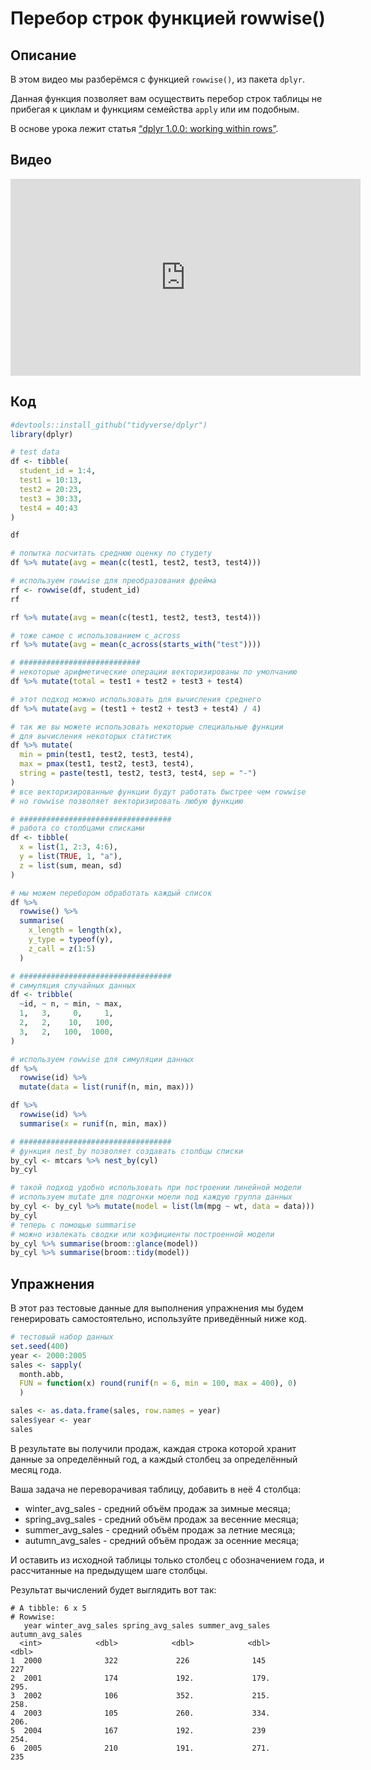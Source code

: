 # Перебор строк функцией rowwise()

## Описание
В этом видео мы разберёмся с функцией `rowwise()`, из пакета `dplyr`.

Данная функция позволяет вам осуществить перебор строк таблицы не прибегая к циклам и функциям семейства `apply` или им подобным.

В основе урока лежит статья ["dplyr 1.0.0: working within rows"](https://www.tidyverse.org/blog/2020/04/dplyr-1-0-0-rowwise/).

## Видео
<iframe width="560" height="315" src="https://www.youtube.com/embed/b23WR3vEGJc?enablejsapi=1" title="YouTube video player" frameborder="0" allow="accelerometer; autoplay; clipboard-write; encrypted-media; gyroscope; picture-in-picture" allowfullscreen></iframe>

## Код
```r
#devtools::install_github("tidyverse/dplyr")
library(dplyr)

# test data
df <- tibble(
  student_id = 1:4, 
  test1 = 10:13, 
  test2 = 20:23, 
  test3 = 30:33, 
  test4 = 40:43
)

df

# попытка посчитать среднюю оценку по студету
df %>% mutate(avg = mean(c(test1, test2, test3, test4)))

# используем rowwise для преобразования фрейма
rf <- rowwise(df, student_id)
rf

rf %>% mutate(avg = mean(c(test1, test2, test3, test4)))

# тоже самое с использованием c_across
rf %>% mutate(avg = mean(c_across(starts_with("test"))))

# ###########################
# некоторые арифметические операции векторизированы по умолчанию
df %>% mutate(total = test1 + test2 + test3 + test4)

# этот подход можно использовать для вычисления среднего
df %>% mutate(avg = (test1 + test2 + test3 + test4) / 4)

# так же вы можете использовать некоторые специальные функции
# для вычисления некоторых статистик
df %>% mutate(
  min = pmin(test1, test2, test3, test4), 
  max = pmax(test1, test2, test3, test4), 
  string = paste(test1, test2, test3, test4, sep = "-")
)
# все векторизированные функции будут работать быстрее чем rowwise
# но rowwise позволяет векторизировать любую функцию

# ##################################
# работа со столбцами списками
df <- tibble(
  x = list(1, 2:3, 4:6),
  y = list(TRUE, 1, "a"),
  z = list(sum, mean, sd)
)

# мы можем перебором обработать каждый список
df %>% 
  rowwise() %>% 
  summarise(
    x_length = length(x),
    y_type = typeof(y),
    z_call = z(1:5)
  )

# ##################################
# симуляция случайных данных
df <- tribble(
  ~id, ~ n, ~ min, ~ max,
  1,   3,     0,     1,
  2,   2,    10,   100,
  3,   2,   100,  1000,
)

# используем rowwise для симуляции данных
df %>%
  rowwise(id) %>%
  mutate(data = list(runif(n, min, max)))

df %>%
  rowwise(id) %>%
  summarise(x = runif(n, min, max))

# ##################################
# функция nest_by позволяет создавать столбцы списки
by_cyl <- mtcars %>% nest_by(cyl)
by_cyl

# такой подход удобно использовать при построении линейной модели
# используем mutate для подгонки моели под каждую группа данных
by_cyl <- by_cyl %>% mutate(model = list(lm(mpg ~ wt, data = data)))
by_cyl
# теперь с помощью summarise 
# можно извлекать сводки или коэфициенты построенной модели
by_cyl %>% summarise(broom::glance(model))
by_cyl %>% summarise(broom::tidy(model))
```

## Упражнения
В этот раз тестовые данные для выполнения упражнения мы будем генерировать самостоятельно, используйте приведённый ниже код.

```r
# тестовый набор данных
set.seed(400)
year <- 2000:2005
sales <- sapply(
  month.abb, 
  FUN = function(x) round(runif(n = 6, min = 100, max = 400), 0)
  )

sales <- as.data.frame(sales, row.names = year)
sales$year <- year
sales
```

В результате вы получили продаж, каждая строка которой хранит данные за определённый год, а каждый столбец за определённый месяц года.

Ваша задача не переворачивая таблицу, добавить в неё 4 столбца:

* winter_avg_sales - средний объём продаж за зимные месяца;
* spring_avg_sales - средний объём продаж за весенние месяца;
* summer_avg_sales - средний объём продаж за летние месяца;
* autumn_avg_sales - средний объём продаж за осенние месяца;

И оставить из исходной таблицы только столбец с обозначением года, и рассчитанные на предыдущем шаге столбцы.

Результат вычислений будет выглядить вот так:

```
# A tibble: 6 x 5
# Rowwise: 
   year winter_avg_sales spring_avg_sales summer_avg_sales autumn_avg_sales
  <int>            <dbl>            <dbl>            <dbl>            <dbl>
1  2000              322             226              145              227 
2  2001              174             192.             179.             295.
3  2002              106             352.             215.             258.
4  2003              105             260.             334.             206.
5  2004              167             192.             239              254.
6  2005              210             191.             271.             235 
```